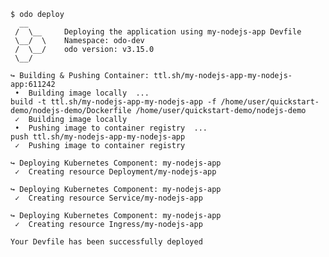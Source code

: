 ```console
$ odo deploy
  __
 /  \__     Deploying the application using my-nodejs-app Devfile
 \__/  \    Namespace: odo-dev
 /  \__/    odo version: v3.15.0
 \__/

↪ Building & Pushing Container: ttl.sh/my-nodejs-app-my-nodejs-app:611242
 •  Building image locally  ...
build -t ttl.sh/my-nodejs-app-my-nodejs-app -f /home/user/quickstart-demo/nodejs-demo/Dockerfile /home/user/quickstart-demo/nodejs-demo
 ✓  Building image locally
 •  Pushing image to container registry  ...
push ttl.sh/my-nodejs-app-my-nodejs-app
 ✓  Pushing image to container registry

↪ Deploying Kubernetes Component: my-nodejs-app
 ✓  Creating resource Deployment/my-nodejs-app

↪ Deploying Kubernetes Component: my-nodejs-app
 ✓  Creating resource Service/my-nodejs-app

↪ Deploying Kubernetes Component: my-nodejs-app
 ✓  Creating resource Ingress/my-nodejs-app

Your Devfile has been successfully deployed

```